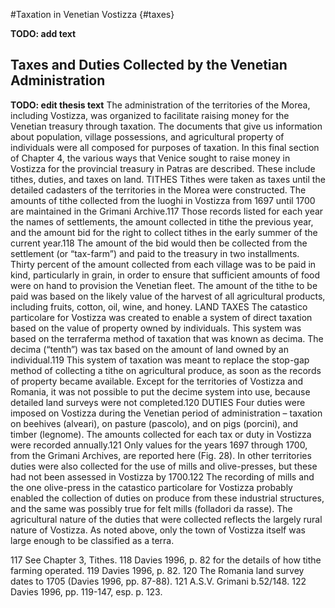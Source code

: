 #Taxation in Venetian Vostizza {#taxes}

**TODO: add text**

## Taxes and Duties Collected by the Venetian Administration
**TODO: edit thesis text**
The administration of the territories of the Morea, including Vostizza, was organized to facilitate raising money for the Venetian treasury through taxation. The documents that give us information about population, village possessions, and agricultural property of individuals were all composed for purposes of taxation. In this final section of Chapter 4, the various ways that Venice sought to raise money in Vostizza for the provincial treasury in Patras are described. These include tithes, duties, and taxes on land.
TITHES
Tithes were taken as taxes until the detailed cadasters of the territories in the Morea were constructed. The amounts of tithe collected from the luoghi in Vostizza from 1697 until 1700 are maintained in the Grimani Archive.117 Those records listed for each year the names of settlements, the amount collected in tithe the previous year, and the amount bid for the right to collect tithes in the early summer of the current year.118 The amount of the bid would then be collected from the settlement (or “tax-farm”) and paid to the treasury in two installments. Thirty percent of the amount collected from each village was to be paid in kind, particularly in grain, in order to ensure that sufficient amounts of food were on hand to provision the Venetian fleet. The amount of the tithe to be paid was based on the likely value of the harvest of all agricultural products, including fruits, cotton, oil, wine, and honey.
LAND TAXES
The catastico particolare for Vostizza was created to enable a system of direct taxation based on the value of property owned by individuals. This system was based on the terraferma method of taxation that was known as decima. The decima (“tenth”) was  tax based on the amount of land owned by an individual.119 This system of taxation was meant to replace the stop-gap method of collecting a tithe on agricultural produce, as soon as the records of property became available. Except for the territories of Vostizza and Romania, it was not possible to put the decime system into use, because detailed land surveys were not completed.120
DUTIES
Four duties were imposed on Vostizza during the Venetian period of administration – taxation on beehives (alveari), on pasture (pascolo), and on pigs (porcini), and timber (legnome). The amounts collected for each tax or duty in Vostizza were recorded annually.121 Only values for the years 1697 through 1700, from the Grimani Archives, are reported here (Fig. 28). In other territories duties were also collected for the use of mills and olive-presses, but these had not been assessed in Vostizza by 1700.122 The recording of mills and the one olive-press in the catastico particolare for Vostizza probably enabled the collection of duties on produce from these industrial structures, and the same was possibly true for felt mills (folladori da rasse). The agricultural nature of the duties that were collected reflects the largely rural nature of Vostizza. As noted above, only the town of Vostizza itself was large enough to be classified as a terra.


117 See Chapter 3, Tithes.
118 Davies 1996, p. 82 for the details of how tithe farming operated.
119 Davies 1996, p. 82.
120 The Romania land survey dates to 1705 (Davies 1996, pp. 87-88). 121 A.S.V. Grimani b.52/148.
122 Davies 1996, pp. 119-147, esp. p. 123.
